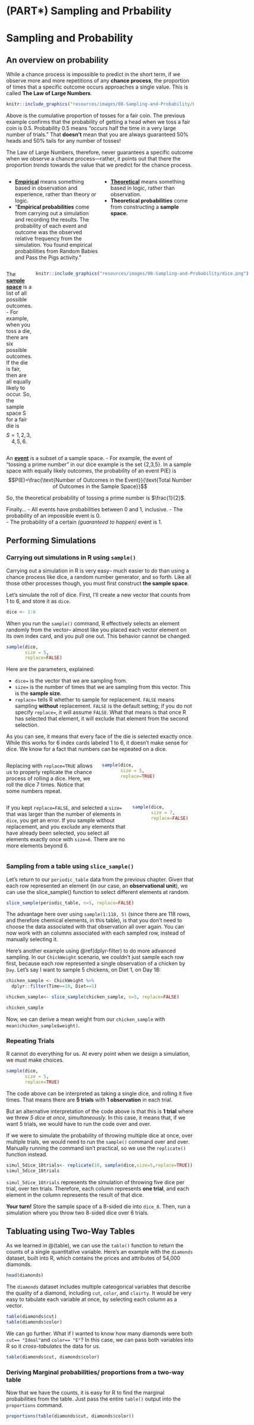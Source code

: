 # (PART\*) Sampling and Prbability {.unnumbered}

# Sampling and Probability

## An overview on probability

While a chance process is impossible to predict in the short term, if we observe more and more repetitions of any **chance process**, the proportion of times that a specific outcome occurs approaches a single value. This is called **The Law of Large Numbers**.

```r
knitr::include_graphics("resources/images/08-Sampling-and-Probability/LLN.png") 
```

Above is the cumulative proportion of tosses for a fair coin. The previous example confirms that the probability of getting a head when we toss a fair coin is 0.5. Probability 0.5 means “occurs half the time in a very large number of trials.” That **doesn’t** mean that you are always guaranteed 50% heads and 50% tails for any number of tosses!

The Law of Large Numbers, therefore, never guarantees a specific outcome when we observe a chance process—rather, it points out that there the proportion *trends* towards the value that we predict for the chance process.

:::::{.rmdnote}

:::: {style="display: grid; grid-template-columns: 1fr 1fr; grid-column-gap: 10px;"}

::: {}
- <span style="text-decoration:underline">**Empirical**</span> means something based in observation and experience, rather than theory or logic.
- "**Empirical probabilities** come from carrying out a simulation and recording the results. The probability of each event and outcome was the observed relative frequency from the simulation. You found empirical probabilities from Random Babies and Pass the Pigs activity."
:::

::: {}
- <span style="text-decoration:underline">**Theoretical**</span> means something based in logic, rather than observation.
- **Theoretical probabilities** come from constructing a **sample space.**
:::

::::
:::::

:::::{.rmdnote}
:::: {style="display: grid; grid-template-columns: 2fr 1fr; grid-column-gap: 10px;"}
:::{}
The <span style="text-decoration:underline">**sample space**</span> is a list of all possible outcomes. 
- For example, when you toss a die, there are six possible outcomes. If the die is fair, then are all equally likely to occur. So, the sample space S for a fair die is $$S= {1,2,3,4,5,6}.$$ 
:::

::: {}
```r
knitr::include_graphics("resources/images/08-Sampling-and-Probability/dice.png") 
```
:::
::::
:::::
:::{.rmdnote}
An <span style="text-decoration:underline">**event**</span> is a subset of a sample space.
- For example, the event of “tossing a prime number” in our dice example is the set {2,3,5}. In a sample space with equally likely outcomes, the probability of an event P(E) is $$P(E)=\frac{\text{Number of Outcomes in the Event}}{\text{Total Number of Outcomes in the Sample Space}}$$ 

So, the theoretical probability of tossing a prime number is $\frac{1}{2}$. 

Finally…
-	All events have probabilities between 0 and 1, inclusive.
-	The probability of an impossible event is 0.  
-	The probability of a certain *(guaranteed to happen)* event is 1.

:::

## Performing Simulations

### Carrying out simulations in R using `sample()`

Carrying out a simulation in R is very easy-- much easier to do than using a chance process like dice, a random number generator, and so forth. Like all those other processes though, you must first construct **the sample space**. 

Let's simulate the roll of dice. First, I'll create a new vector that counts from 1 to 6, and store it as `dice`.

```r
dice <- 1:6
```

When you run the `sample()` command, R effectively selects an element randomly from the vector-- almost like you placed each vector element on its own index card, and you pull one out. This behavior cannot be changed. 

```r
sample(dice, 
       size = 5, 
       replace=FALSE)
```
Here are the parameters, explained:

- `dice= ` is the vector that we are sampling from.
- `size= ` is the number of times that we are sampling from this vector. This is the **sample size**.
- `replace= ` tells R whether to sample for replacement. `FALSE` means sampling **without** replacement. `FALSE` is the default setting; if you do not specify `replace=`, it will assume `FALSE`. What that means is that once R has selected that element, it will exclude that element from the second selection. 

As you can see, it means that every face of the die is selected exactly once. While this works for 6 index cards labeled 1 to 6, it doesn't make sense for dice. We know for a fact that numbers can be repeated on a dice.

:::: {style="display: grid; grid-template-columns: 1fr 1fr; grid-column-gap: 10px;"}

::: {}
Replacing with `replace=TRUE` allows us to properly replicate the chance process of rolling a dice. Here, we roll the dice 7 times. Notice that some numbers repeat.

:::

::: {}


```r
sample(dice, 
       size = 5, 
       replace=TRUE)
```
:::
::::

:::: {style="display: grid; grid-template-columns: 2fr 1fr; grid-column-gap: 10px;"}

::: {}
If you kept `replace=FALSE`, and selected a `size=` that was larger than the number of elements in `dice`, you get an error. If you sample without replacement, and you exclude any elements that have already been selected, you select all elements exactly once with `size=6`. There are no more elements beyond 6. 
:::
:::{style="max-width: 340px;"}
```r
sample(dice, 
       size = 7, 
       replace=FALSE)
```
:::
::::

### Sampling from a table using `slice_sample()`

Let's return to our `periodic_table` data from the previous chapter. Given that each row represented an element (in our case, an **observational unit**), we can use the slice_sample() function to select different elements at random.

```r
slice_sample(periodic_table, n=5, replace=FALSE)
```

The advantage here over using `sample(1:118, 5)` (since there are 118 rows, and therefore chemical elements, in this table), is that you don't need to choose the data associated with that observation all over again. You can now work with an columns associated with each sampled row, instead of manually selecting it.

Here's another example using \@ref(dplyr-filter) to do more advanced sampling. In our `ChickWeight` scenario, we couldn't just sample each row first, because each row represented a single observation of a chicken by `Day`. Let's say I want to sample 5 chickens, on Diet 1, on Day 18:

```r
chicken_sample <- ChickWeight %>%
  dplyr::filter(Time==18, Diet==1)

chicken_sample<- slice_sample(chicken_sample, n=5, replace=FALSE)

chicken_sample

```
Now, we can derive a mean weight from our `chicken_sample` with `mean(chicken_sample$weight)`.

### Repeating Trials

R cannot do everything for us. At every point when we design a simulation, we must make choices.

```r
sample(dice, 
       size = 5, 
       replace=TRUE)
```

The code above can be interpreted as taking a single dice, and rolling it five times. That means there are **5 trials** with **1 observation** in each trial.

But an alternative interpretation of the code above is that this is **1 trial** where we threw *5 dice at once, simultaneously.* In this case, it means that, if we want 5 trials, we would have to run the code over and over.

If we were to simulate the probability of throwing multiple dice at once, over multiple trials, we would need to run the `sample()` command over and over. Manually running the command isn't practical, so we use the `replicate()` function instead. 

```r
simul_5dice_10trials<- replicate(10, sample(dice,size=5,replace=TRUE))
simul_5dice_10trials
```

`simul_5dice_10trials` represents the simulation of throwing five dice per trial, over ten trials. Therefore, each column represents **one trial**, and each element in the column represents the result of that dice.

**Your turn!** Store the sample space of a 8-sided die into `dice_8`. Then, run a simulation where you throw two 8-sided dice over 6 trials. 

<!-- TODO Insert Ch7_Sampling_Ex learnr module here -->



## Tabluating using Two-Way Tables

As we learned in \@(table), we can use the `table()` function to return the counts of a single quantitative variable. Here's an example with the `diamonds` dataset, built into R, which contains the prices and attributes of 54,000 diamonds.

```r
head(diamonds)

```

The `diamonds` dataset includes multiple cateogorical variables that describe the quality of a diamond, including `cut`, `color`, and `clairty`. It would be very easy to tabulate each variable at once, by selecting each column as a vector.

```r
table(diamonds$cut)
table(diamonds$color)
```

We can go further. What if I wanted to know how many diamonds were both `cut== "Ideal"`and `color== "E"`? In this case, we can pass both variables into R so it *cross-tabulates* the data for us.

```r
table(diamonds$cut, diamonds$color)
```

### Deriving Marginal probabilities/ proportions from a two-way table

Now that we have the counts, it is easy for R to find the marginal probabilities from the table. Just pass the entire `table()` output into the `proportions` command.

```r
proportions(table(diamonds$cut, diamonds$color))
```




